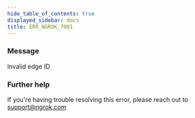 ```yaml
---
hide_table_of_contents: true
displayed_sidebar: docs
title: ERR_NGROK_7001
---
```




### Message

Invalid edge ID

<ErrorDetails error="err_ngrok_7001" />

### Further help

If you're having trouble resolving this error, please reach out to [support@ngrok.com](mailto:support@ngrok.com?subject=Help%20with%20ERR_NGROK_7001)
